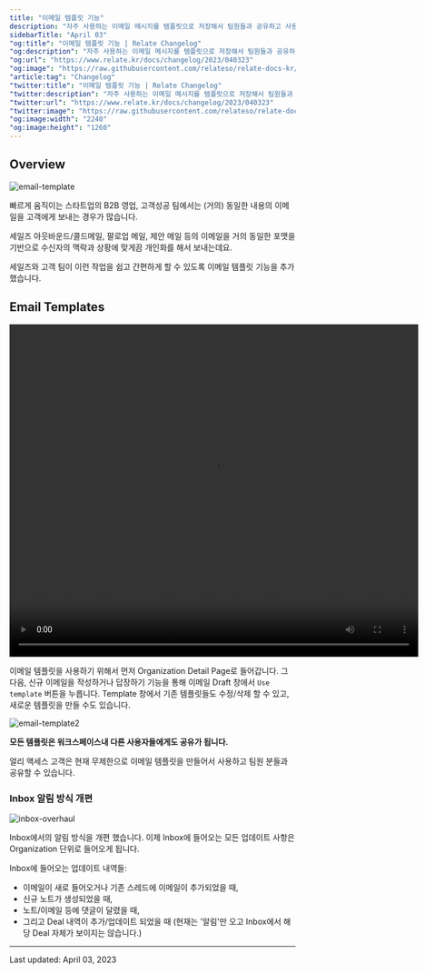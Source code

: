 ```yaml
---
title: "이메일 템플릿 기능"
description: "자주 사용하는 이메일 메시지를 템플릿으로 저장해서 팀원들과 공유하고 사용할 수 있습니다."
sidebarTitle: "April 03"
"og:title": "이메일 템플릿 기능 | Relate Changelog"
"og:description": "자주 사용하는 이메일 메시지를 템플릿으로 저장해서 팀원들과 공유하고 사용할 수 있습니다."
"og:url": "https://www.relate.kr/docs/changelog/2023/040323"
"og:image": "https://raw.githubusercontent.com/relateso/relate-docs-kr/main/docs/images/changelog/email-template.png"
"article:tag": "Changelog"
"twitter:title": "이메일 템플릿 기능 | Relate Changelog"
"twitter:description": "자주 사용하는 이메일 메시지를 템플릿으로 저장해서 팀원들과 공유하고 사용할 수 있습니다."
"twitter:url": "https://www.relate.kr/docs/changelog/2023/040323"
"twitter:image": "https://raw.githubusercontent.com/relateso/relate-docs-kr/main/docs/images/changelog/email-template.png"
"og:image:width": "2240"
"og:image:height": "1260"
---
```


## Overview

![email-template](/docs/images/changelog/email-template.png)

빠르게 움직이는 스타트업의 B2B 영업, 고객성공 팀에서는 (거의) 동일한 내용의 이메일을 고객에게 보내는 경우가 많습니다. 

세일즈 아웃바운드/콜드메일, 팔로업 메일, 제안 메일 등의 이메일을 거의 동일한 포맷을 기반으로 수신자의 맥락과 상황에 맞게끔 개인화를 해서 보내는데요.

세일즈와 고객 팀이 이런 작업을 쉽고 간편하게 할 수 있도록 이메일 템플릿 기능을 추가했습니다.


## Email Templates

<html>
<body>

<video width="720" height="585" controls autoplay loop>
  <source src="https://raw.githubusercontent.com/relateso/relate-docs-kr/main/docs/images/changelog/email-template.mp4" type="video/mp4">
  <source src="movie.ogg" type="video/ogg">
  Your browser does not support the video tag.
</video>

</body>
</html>


이메일 템플릿을 사용하기 위해서 먼저 Organization Detail Page로 들어갑니다. 그 다음, 신규 이메일을 작성하거나 답장하기 기능을 통해 이메일 Draft 창에서 `Use template` 버튼을 누릅니다. Template 창에서 기존 템플릿들도 수정/삭제 할 수 있고, 새로운 템플릿을 만들 수도 있습니다.

![email-template2](/docs/images/changelog/email-template-2.png)

**모든 템플릿은 워크스페이스내 다른 사용자들에게도 공유가 됩니다.**

얼리 액세스 고객은 현재 무제한으로 이메일 템플릿을 만들어서 사용하고 팀원 분들과 공유할 수 있습니다.

### Inbox 알림 방식 개편

![inbox-overhaul](/docs/images/changelog/inbox-overhaul.png)

Inbox에서의 알림 방식을 개편 했습니다. 이제 Inbox에 들어오는 모든 업데이트 사항은 Organization 단위로 들어오게 됩니다.

Inbox에 들어오는 업데이트 내역들:
* 이메일이 새로 들어오거나 기존 스레드에 이메일이 추가되었을 때,
* 신규 노트가 생성되었을 때,
* 노트/이메일 등에 댓글이 달렸을 때,
* 그리고 Deal 내역이 추가/업데이트 되었을 때 (현재는 '알림'만 오고 Inbox에서 해당 Deal 자체가 보이지는 않습니다.)





---

Last updated: April 03, 2023
